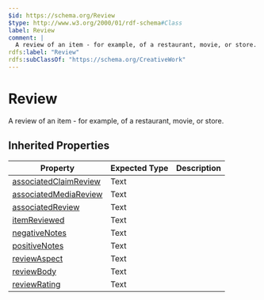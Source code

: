 ```yaml
---
$id: https://schema.org/Review
$type: http://www.w3.org/2000/01/rdf-schema#Class
label: Review
comment: |
  A review of an item - for example, of a restaurant, movie, or store.
rdfs:label: "Review"
rdfs:subClassOf: "https://schema.org/CreativeWork"
---
```


# Review

A review of an item - for example, of a restaurant, movie, or store.

## Inherited Properties

| Property | Expected Type | Description |
| --- | --- | --- |
| [associatedClaimReview](https://schema.org/associatedClaimReview) | Text |  |
| [associatedMediaReview](https://schema.org/associatedMediaReview) | Text |  |
| [associatedReview](https://schema.org/associatedReview) | Text |  |
| [itemReviewed](https://schema.org/itemReviewed) | Text |  |
| [negativeNotes](https://schema.org/negativeNotes) | Text |  |
| [positiveNotes](https://schema.org/positiveNotes) | Text |  |
| [reviewAspect](https://schema.org/reviewAspect) | Text |  |
| [reviewBody](https://schema.org/reviewBody) | Text |  |
| [reviewRating](https://schema.org/reviewRating) | Text |  |

